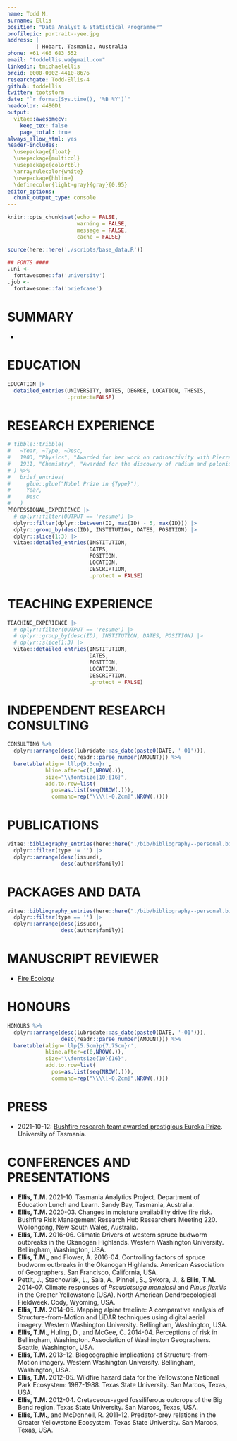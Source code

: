 ```yaml
---
name: Todd M.
surname: Ellis
position: "Data Analyst & Statistical Programmer"
profilepic: portrait--yee.jpg
address: |
         | Hobart, Tasmania, Australia
phone: +61 466 683 552
email: "toddellis.wa@gmail.com"
linkedin: tmichaelellis
orcid: 0000-0002-4410-8676
researchgate: Todd-Ellis-4
github: toddellis
twitter: tootstorm
date: "`r format(Sys.time(), '%B %Y')`"
headcolor: 44B0D1
output: 
  vitae::awesomecv:
    keep_tex: false
    page_total: true
always_allow_html: yes
header-includes:
  \usepackage{float}
  \usepackage{multicol}
  \usepackage{colortbl}
  \arrayrulecolor{white}
  \usepackage{hhline}
  \definecolor{light-gray}{gray}{0.95}
editor_options: 
  chunk_output_type: console
---
```


```r
knitr::opts_chunk$set(echo = FALSE, 
                      warning = FALSE, 
                      message = FALSE,
                      cache = FALSE)

source(here::here('./scripts/base_data.R'))

## FONTS #### 
.uni <-
  fontawesome::fa('university')
.job <-
  fontawesome::fa('briefcase')
```

# SUMMARY

 * 

# EDUCATION 

```r
EDUCATION |>
  detailed_entries(UNIVERSITY, DATES, DEGREE, LOCATION, THESIS,
                   .protect=FALSE)
```

# RESEARCH EXPERIENCE

```r
# tibble::tribble(
#   ~Year, ~Type, ~Desc,
#   1903, "Physics", "Awarded for her work on radioactivity with Pierre Curie and Henri Becquerel",
#   1911, "Chemistry", "Awarded for the discovery of radium and polonium"
# ) %>% 
#   brief_entries(
#     glue::glue("Nobel Prize in {Type}"),
#     Year, 
#     Desc
#   )
PROFESSIONAL_EXPERIENCE |>
  # dplyr::filter(OUTPUT == 'resume') |>
  dplyr::filter(dplyr::between(ID, max(ID) - 5, max(ID))) |>
  dplyr::group_by(desc(ID), INSTITUTION, DATES, POSITION) |>
  dplyr::slice(1:3) |>
  vitae::detailed_entries(INSTITUTION,
                          DATES,
                          POSITION,
                          LOCATION,
                          DESCRIPTION,
                          .protect = FALSE)
```

# TEACHING EXPERIENCE

```r
TEACHING_EXPERIENCE |>
  # dplyr::filter(OUTPUT == 'resume') |>
  # dplyr::group_by(desc(ID), INSTITUTION, DATES, POSITION) |>
  # dplyr::slice(1:3) |>
  vitae::detailed_entries(INSTITUTION,
                          DATES,
                          POSITION, 
                          LOCATION,
                          DESCRIPTION,
                          .protect = FALSE)
```

# INDEPENDENT RESEARCH CONSULTING

```r
CONSULTING %>%
  dplyr::arrange(desc(lubridate::as_date(paste0(DATE, '-01'))),
                 desc(readr::parse_number(AMOUNT))) %>%
  baretable(align='lllp{9.3cm}r',
            hline.after=c(0,NROW(.)),
            size="\\fontsize{10}{16}",
            add.to.row=list(
              pos=as.list(seq(NROW(.))),
              command=rep("\\\\[-0.2cm]",NROW(.))))
```

# PUBLICATIONS

```r
vitae::bibliography_entries(here::here("./bib/bibliography--personal.bib")) |>
  dplyr::filter(type != '') |>
  dplyr::arrange(desc(issued),
                 desc(author$family))
```

# PACKAGES AND DATA

```r
vitae::bibliography_entries(here::here("./bib/bibliography--personal.bib")) |>
  dplyr::filter(type == '') |>
  dplyr::arrange(desc(issued),
                 desc(author$family))
```

# MANUSCRIPT REVIEWER

* [Fire Ecology](https://link.springer.com/journal/42408)

# HONOURS

```r
HONOURS %>%
  dplyr::arrange(desc(lubridate::as_date(paste0(DATE, '-01'))),
                 desc(readr::parse_number(AMOUNT))) %>%
  baretable(align='llp{5.5cm}p{7.75cm}r',
            hline.after=c(0,NROW(.)),
            size="\\fontsize{10}{16}",
            add.to.row=list(
              pos=as.list(seq(NROW(.))),
              command=rep("\\\\[-0.2cm]",NROW(.))))
```

# PRESS

* 2021-10-12: [Bushfire research team awarded prestigious Eureka Prize](https://www.utas.edu.au/communications/general-news/all-news/bushfire-research-team-awarded-prestigious-eureka-prize). University of Tasmania.

# CONFERENCES AND PRESENTATIONS

* **Ellis, T.M.** 2021-10. Tasmania Analytics Project. Department of Education Lunch and Learn. Sandy Bay, Tasmania, Australia.
* **Ellis, T.M.** 2020-03. Changes in moisture availability drive fire risk. Bushfire Risk Management Research Hub Researchers Meeting 220. Wollongong, New South Wales, Australia.
* **Ellis, T.M.** 2016-06. Climatic Drivers of western spruce budworm outbreaks in the Okanogan Highlands. Western Washington University. Bellingham, Washington, USA. 
* **Ellis, T.M.**, and Flower, A. 2016-04. Controlling factors of spruce budworm outbreaks in the Okanogan Highlands. American Association of Geographers. San Francisco, California, USA.
* Pettit, J., Stachowiak, L., Sala, A., Pinnell, S., Sykora, J., & **Ellis, T.M.** 2014-07. Climate responses of *Pseudotsuga menziesii* and *Pinus flexilis* in the Greater Yellowstone (USA). North American Dendroecological Fieldweek. Cody, Wyoming, USA.
* **Ellis, T.M.** 2014-05. Mapping alpine treeline: A comparative analysis of Structure-from-Motion and LiDAR techniques using digital aerial imagery. Western Washington University. Bellingham, Washington, USA. 
* **Ellis, T.M.**, Huling, D., and McGee, C. 2014-04. Perceptions of risk in Bellingham, Washington. Association of Washington Geographers. Seattle, Washington, USA.
* **Ellis, T.M.** 2013-12. Biogeographic implications of Structure-from-Motion imagery. Western Washington University. Bellingham, Washington, USA. 
* **Ellis, T.M.** 2012-05. Wildfire hazard data for the Yellowstone National Park Ecosystem: 1987-1988. Texas State University. San Marcos, Texas, USA.
* **Ellis, T.M.** 2012-04. Cretaceous-aged fossiliferous outcrops of the Big Bend region. Texas State University. San Marcos, Texas, USA.
* **Ellis, T.M.**, and McDonnell, R. 2011-12. Predator-prey relations in the Greater Yellowstone Ecosystem. Texas State University. San Marcos, Texas, USA.
